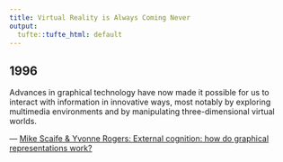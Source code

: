 ```yaml
---
title: Virtual Reality is Always Coming Never
output:
  tufte::tufte_html: default
---
```


## 1996

Advances in graphical technology have now made it possible for us to interact 
with information in innovative ways, most notably by exploring multimedia 
environments and by manipulating three-dimensional virtual worlds. 

--- [Mike Scaife & Yvonne Rogers: External cognition: how do graphical representations work?](https://doi.org/10.1006/ijhc.1996.0048)
